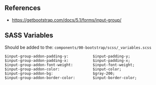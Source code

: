 ## References
* https://getbootstrap.com/docs/5.1/forms/input-group/

## SASS Variables

Should be added to the:
`components/00-bootstrap/scss/_variables.scss`

```
$input-group-addon-padding-y:           $input-padding-y;
$input-group-addon-padding-x:           $input-padding-x;
$input-group-addon-font-weight:         $input-font-weight;
$input-group-addon-color:               $input-color;
$input-group-addon-bg:                  $gray-200;
$input-group-addon-border-color:        $input-border-color;
```
